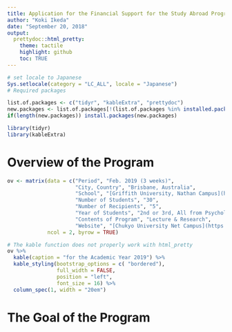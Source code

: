 ```yaml
---
title: Application for the Financial Support for the Study Abroad Program in Psychology 2019
author: "Koki Ikeda"
date: "September 20, 2018"
output:
  prettydoc::html_pretty:
    theme: tactile
    highlight: github
    toc: TRUE
---
```


```r
# set locale to Japanese
Sys.setlocale(category = "LC_ALL", locale = "Japanese")
# Required packages

list.of.packages <- c("tidyr", "kableExtra", "prettydoc")
new.packages <- list.of.packages[!(list.of.packages %in% installed.packages()[,"Package"])]
if(length(new.packages)) install.packages(new.packages)

library(tidyr)
library(kableExtra)
```

# Overview of the Program

```r
ov <- matrix(data = c("Period", "Feb. 2019 (3 weeks)",
                      "City, Country", "Brisbane, Australia",
                      "School", "[Griffith University, Nathan Campus](https://www.griffith.edu.au/about-griffith/campuses-facilities/nathan)",
                      "Number of Students", "30",
                      "Number of Recipients", "5",
                      "Year of Students", "2nd or 3rd, All from Psychology Dept.",
                      "Contents of Program", "Lecture & Research",
                      "Website", "[Chukyo University Net Campus](https://nc.chukyo-u.ac.jp/gakubu/shinri/psychology/index.html#sec_3)"),
             ncol = 2, byrow = TRUE)

# The kable function does not properly work with html_pretty
ov %>%
  kable(caption = "for the Academic Year 2019") %>%
  kable_styling(bootstrap_options = c( "bordered"),
                full_width = FALSE,
                position = "left",
                font_size = 16) %>%
  column_spec(1, width = "20em")
```

# The Goal of the Program

